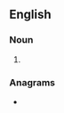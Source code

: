 {{also|Townes}}
==English==

===Noun===
{{head|en|noun form}}

# {{plural of|en|towne}}

===Anagrams===
* {{anagrams|en|a=enostw|Weston|ownest|wonest}}